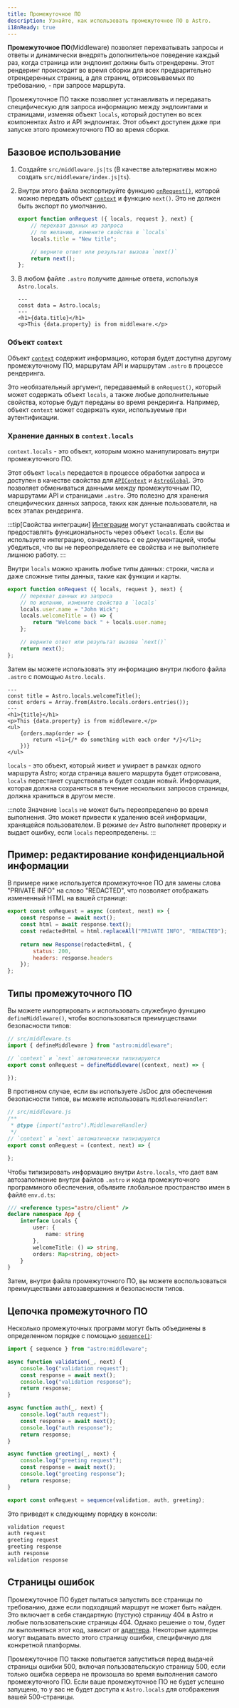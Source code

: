 ```yaml
---
title: Промежуточное ПО
description: Узнайте, как использовать промежуточное ПО в Astro.
i18nReady: true
---
```


**Промежуточное ПО**(Middleware) позволяет перехватывать запросы и ответы и динамически внедрять дополнительное поведение каждый раз, когда страница или эндпоинт должны быть отрендерены. Этот рендеринг происходит во время сборки для всех предварительно отрендеренных страниц, а для страниц, отрисовываемых по требованию, - при запросе маршрута.

Промежуточное ПО также позволяет устанавливать и передавать специфическую для запроса информацию между эндпоинтами и страницами, изменяя объект `locals`, который доступен во всех компонентах Astro и API эндпоинтах. Этот объект доступен даже при запуске этого промежуточного ПО во время сборки.

## Базовое использование

1. Создайте `src/middleware.js|ts` (В качестве альтернативы можно создать `src/middleware/index.js|ts`).

2. Внутри этого файла экспортируйте функцию [`onRequest()`](/ru/reference/api-reference/#onrequest), которой можно передать объект [`context`](#объект-context) и функцию `next()`. Это не должен быть экспорт по умолчанию.

    ```js title="src/middleware.js"
    export function onRequest ({ locals, request }, next) {
        // перехват данных из запроса
        // по желанию, измените свойства в `locals`
        locals.title = "New title";

        // верните ответ или результат вызова `next()`
        return next();
    };
    ```

3. В любом файле `.astro` получите данные ответа, используя `Astro.locals`.

    ```astro title="src/components/Component.astro"
    ---
    const data = Astro.locals;
    ---
    <h1>{data.title}</h1>
    <p>This {data.property} is from middleware.</p>
    ```

### Объект `context`

Объект [`context`](/ru/reference/api-reference/#контекст-конечной-точки) содержит информацию, которая будет доступна другому промежуточному ПО, маршрутам API и маршрутам `.astro` в процессе рендеринга.

Это необязательный аргумент, передаваемый в `onRequest()`, который может содержать объект `locals`, а также любые дополнительные свойства, которые будут переданы во время рендеринга. Например, объект `context` может содержать куки, используемые при аутентификации.

### Хранение данных в `context.locals`

`context.locals` - это объект, которым можно манипулировать внутри промежуточного ПО.

Этот объект `locals` передается в процессе обработки запроса и доступен в качестве свойства для [`APIContext`](/ru/reference/api-reference/#contextlocals) и [`AstroGlobal`](/ru/reference/api-reference/#astrolocals). Это позволяет обмениваться данными между промежуточным ПО, маршрутами API и страницами `.astro`. Это полезно для хранения специфических данных запроса, таких как данные пользователя, на всех этапах рендеринга.

:::tip[Свойства интеграции]
[Интеграции](/ru/guides/integrations-guide/) могут устанавливать свойства и предоставлять функциональность через объект `locals`. Если вы используете интеграцию, ознакомьтесь с ее документацией, чтобы убедиться, что вы не переопределяете ее свойства и не выполняете лишнюю работу.
:::

Внутри `locals` можно хранить любые типы данных: строки, числа и даже сложные типы данных, такие как функции и карты.

```js title="src/middleware.js"
export function onRequest ({ locals, request }, next) {
    // перехват данных из запроса
    // по желанию, измените свойства в `locals`
    locals.user.name = "John Wick";
    locals.welcomeTitle = () => {
        return "Welcome back " + locals.user.name;
    };

    // верните ответ или результат вызова `next()`
    return next();
};
```

Затем вы можете использовать эту информацию внутри любого файла `.astro` с помощью `Astro.locals`.

```astro title="src/pages/orders.astro"
---
const title = Astro.locals.welcomeTitle();
const orders = Array.from(Astro.locals.orders.entries());
---
<h1>{title}</h1>
<p>This {data.property} is from middleware.</p>
<ul>
    {orders.map(order => {
        return <li>{/* do something with each order */}</li>;
    })}
</ul>
```

`locals` - это объект, который живет и умирает в рамках одного маршрута Astro; когда страница вашего маршрута будет отрисована, `locals` перестанет существовать и будет создан новый. Информация, которая должна сохраняться в течение нескольких запросов страницы, должна храниться в другом месте.

:::note
Значение `locals` не может быть переопределено во время выполнения. Это может привести к удалению всей информации, хранящейся пользователем.  В режиме `dev` Astro выполняет проверку и выдает ошибку, если `locals` переопределены.
:::

## Пример: редактирование конфиденциальной информации

В примере ниже используется промежуточное ПО для замены слова "PRIVATE INFO" на слово "REDACTED", что позволяет отображать измененный HTML на вашей странице:

```js title="src/middleware.js"
export const onRequest = async (context, next) => {
    const response = await next();
    const html = await response.text();
    const redactedHtml = html.replaceAll("PRIVATE INFO", "REDACTED");
    
    return new Response(redactedHtml, {
        status: 200,
        headers: response.headers
    });
};
```

## Типы промежуточного ПО

Вы можете импортировать и использовать служебную функцию `defineMiddleware()`, чтобы воспользоваться преимуществами безопасности типов:

```ts
// src/middleware.ts
import { defineMiddleware } from "astro:middleware";

// `context` и `next` автоматически типизируются
export const onRequest = defineMiddleware((context, next) => {

});
```

В противном случае, если вы используете JsDoc для обеспечения безопасности типов, вы можете использовать `MiddlewareHandler`:


```js
// src/middleware.js
/**
 * @type {import("astro").MiddlewareHandler}
 */
// `context` и `next` автоматически типизируются
export const onRequest = (context, next) => {

};
```

Чтобы типизировать информацию внутри `Astro.locals`, что дает вам автозаполнение внутри файлов `.astro` и кода промежуточного программного обеспечения, объявите глобальное пространство имен в файле `env.d.ts`:

```ts title="src/env.d.ts"
/// <reference types="astro/client" />
declare namespace App {
    interface Locals {
        user: {
            name: string
        },
        welcomeTitle: () => string,
        orders: Map<string, object>
    }
}
```

Затем, внутри файла промежуточного ПО, вы можете воспользоваться преимуществами автозавершения и безопасности типов.

## Цепочка промежуточного ПО

Несколько промежуточных программ могут быть объединены в определенном порядке с помощью [`sequence()`](/ru/reference/api-reference/#sequence):

```js title="src/middleware.js"
import { sequence } from "astro:middleware";

async function validation(_, next) {
    console.log("validation request");
    const response = await next();
    console.log("validation response");
    return response;
}

async function auth(_, next) {
    console.log("auth request");
    const response = await next();
    console.log("auth response");
    return response;
}

async function greeting(_, next) {
    console.log("greeting request");
    const response = await next();
    console.log("greeting response");
    return response;
}

export const onRequest = sequence(validation, auth, greeting);
```

Это приведет к следующему порядку в консоли:

```sh
validation request
auth request
greeting request
greeting response
auth response
validation response
```

## Страницы ошибок

Промежуточное ПО будет пытаться запустить все страницы по требованию, даже если подходящий маршрут не может быть найден. Это включает в себя стандартную (пустую) страницу 404 в Astro и любые пользовательские страницы 404. Однако решение о том, будет ли выполняться этот код, зависит от [адаптера](/ru/guides/server-side-rendering/). Некоторые адаптеры могут выдавать вместо этого страницу ошибки, специфичную для конкретной платформы.

Промежуточное ПО также попытается запуститься перед выдачей страницы ошибки 500, включая пользовательскую страницу 500, если только ошибка сервера не произошла во время выполнения самого промежуточного ПО. Если ваше промежуточное ПО не будет успешно запущено, то у вас не будет доступа к `Astro.locals` для отображения вашей 500-страницы.
